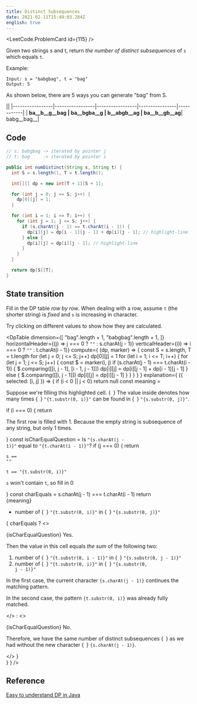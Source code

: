 ```yaml
---
title: Distinct Subsequences
date: 2021-02-11T15:49:03.284Z
english: true
---
```



<LeetCode.ProblemCard id={115} />

Given two strings s and t, return *the number of distinct subsequences* of `s` which equals `t`.

Example:

```
Input: s = "babgbag", t = "bag"
Output: 5

```

As shown below, there are 5 ways you can generate "bag" from S.

||
|-----------------|-----------------|-----------------|----------------|------------|
| __ba__b__g__bag | __ba__bgba__g__ | __b__abgb__ag__ | ba__b__gb__ag__| babg__bag__|



## Code

```java
// s: babgbag -> iterated by pointer j
// t: bag     -> iterated by pointer i

public int numDistinct(String s, String t) {
  int S = s.length(), T = t.length();

  int[][] dp = new int[T + 1][S + 1];

  for (int j = 0; j <= S; j++) {
    dp[0][j] = 1;
  }

  for (int i = 1; i <= T; i++) {
    for (int j = 1; j <= S; j++) {
      if (s.charAt(j - 1) == t.charAt(i - 1)) {
        dp[i][j] = dp[i - 1][j - 1] + dp[i][j - 1]; // highlight-line
      } else {
        dp[i][j] = dp[i][j - 1]; // highlight-line
      }
    }
  }

  return dp[S][T];
}
```

## State transition


Fill in the DP table *row by row*. When dealing with a row,
assume `t` (the shorter string) is *fixed* and `s` is increasing in character.

Try clicking on different values to show how they are calculated.

<DpTable
  dimension={[
    "bag".length + 1,
    "babgbag".length + 1,
  ]}
  horizontalHeader={(j) => j === 0 ? `""` : s.charAt(j - 1)}
  verticalHeader={(i) => i === 0 ? `""` : t.charAt(i - 1)}
  compute={
    (dp, marker) => {
      const S = s.length, T = t.length
      for (let j = 0; j <= S; j++) dp[0][j] = 1
      for (let i = 1; i <= T; i++) {
        for (let j = 1; j <= S; j++) {
          const $ = marker(i, j)
          if (s.charAt(j - 1) === t.charAt(i - 1)) {
            $.comparing([[i, j - 1], [i - 1, j - 1]])
            dp[i][j] = dp[i][j - 1] + dp[i - 1][j - 1]
          } else {
            $.comparing([[i, j - 1]])
            dp[i][j] = dp[i][j - 1]
          }
        }
      }
    }
  }
  explanation={
    ({ selected: [i, j] }) => {
      if (i < 0 || j < 0) return null
      const meaning = <p>
        Suppose we're filling this <span className="is-active">highlighted cell</span>. {` `}
        The value inside denotes how many times {` `}
        <Code>"{t.substr(0, i)}"</Code> can be found in {` `}
        <Code>"{s.substr(0, j)}"</Code>.
      </p>
      if (i === 0) {
        return <section className="explanation">
          <p>
            The first row is filled with <InlineMath>1</InlineMath>.
            Because the empty string is subsequence of any string, but only <InlineMath>1</InlineMath> times.
          </p>
        </section>
      }
      const isCharEqualQuestion = <span>
        Is <Code>"{s.charAt(j - 1)}"</Code> equal to <Code>"{t.charAt(i - 1)}"</Code>?
      </span>
      if (j === 0) {
        return <section className="explanation">
          <p><Code>s == ""</Code></p>
          <p><Code>t == "{t.substr(0, i)}"</Code></p>
          <p>
            <Code>s</Code> won't contain <Code>t</Code>, so fill in <InlineMath>0</InlineMath>
          </p>
        </section>
      }
      const charEquals = s.charAt(j - 1) === t.charAt(i - 1)
      return <section className="explanation">
        {meaning}
        <ul>
          <li>number of {` `}
            <Code>"{t.substr(0, i)}"</Code> in {` `}
            <Code>"{s.substr(0, j)}"</Code>
          </li>
        </ul>
        {
          charEquals ?
            <>
              <p>{isCharEqualQuestion} Yes.</p>
              <p>Then the value in this cell equals <i>the sum</i> of the following two:</p>
              <ol>
                <li>number of {` `}
                  <Code>"{t.substr(0, i - 1)}"</Code> in {` `}
                  <Code>"{s.substr(0, j - 1)}"</Code>
                </li>
                <li>number of {` `}
                  <Code>"{t.substr(0, i)}"</Code> in {` `}
                  <Code>"{s.substr(0, j - 1)}"</Code>
                </li>
              </ol>
              <p>In the first case, the current character <Code>{s.charAt(j - 1)}</Code> continues the matching pattern.
              </p>
              <p>In the second case, the pattern <Code>{t.substr(0, i)}</Code> was already fully matched.</p>
            </> :
            <>
              <p>{isCharEqualQuestion} No.</p>
              <p>
                Therefore, we have the same number of distinct subsequences {` `}
                as we had without the new character {` `}
                <Code>{s.charAt(j - 1)}</Code>.
              </p>
            </>
        }
      </section>
    }
  }
/>




## Reference
[Easy to understand DP in Java](https://leetcode.com/problems/distinct-subsequences/discuss/37327/Easy-to-understand-DP-in-Java)
